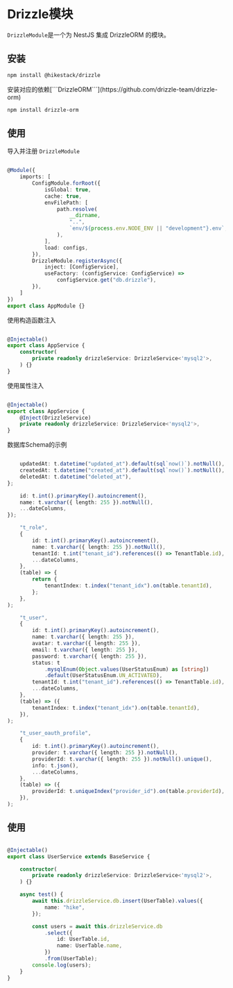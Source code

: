 
# Drizzle模块

```DrizzleModule```是一个为 NestJS 集成 DrizzleORM 的模块。

## 安装
 
```sh npm2yarn
npm install @hikestack/drizzle
```

<Callout type="info">
安装对应的依赖[```DrizzleORM```](https://github.com/drizzle-team/drizzle-orm)
</Callout>

```sh npm2yarn
npm install drizzle-orm
```

## 使用

导入并注册 ```DrizzleModule```

```ts showLineNumbers filename="app.module.ts" {20-24}

@Module({
	imports: [
		ConfigModule.forRoot({
			isGlobal: true,
			cache: true,
			envFilePath: [
				path.resolve(
					__dirname,
					"..",
					`env/${process.env.NODE_ENV || "development"}.env`,
				),
			],
			load: configs,
		}),
		DrizzleModule.registerAsync({
			inject: [ConfigService],
			useFactory: (configService: ConfigService) =>
				configService.get("db.drizzle"),
		}),
	]
})
export class AppModule {}
```

使用构造函数注入

```ts showLineNumbers filename="app.service.ts" {7}

@Injectable()
export class AppService {
	constructor(
		private readonly drizzleService: DrizzleService<'mysql2'>,
	) {}
}
```

使用属性注入

```ts showLineNumbers filename="app.service.ts" {7,8}

@Injectable()
export class AppService {
    @Inject(DrizzleService)
	private readonly drizzleService: DrizzleService<'mysql2'>,
}
```

数据库Schema的示例

```ts showLineNumbers filename="schema.ts"

	updatedAt: t.datetime("updated_at").default(sql`now()`).notNull(),
	createdAt: t.datetime("created_at").default(sql`now()`).notNull(),
	deletedAt: t.datetime("deleted_at"),
};

	id: t.int().primaryKey().autoincrement(),
	name: t.varchar({ length: 255 }).notNull(),
	...dateColumns,
});

	"t_role",
	{
		id: t.int().primaryKey().autoincrement(),
		name: t.varchar({ length: 255 }).notNull(),
		tenantId: t.int("tenant_id").references(() => TenantTable.id),
		...dateColumns,
	},
	(table) => {
		return {
			tenantIndex: t.index("tenant_idx").on(table.tenantId),
		};
	},
);

	"t_user",
	{
		id: t.int().primaryKey().autoincrement(),
		name: t.varchar({ length: 255 }),
		avatar: t.varchar({ length: 255 }),
		email: t.varchar({ length: 255 }),
		password: t.varchar({ length: 255 }),
		status: t
			.mysqlEnum(Object.values(UserStatusEnum) as [string])
			.default(UserStatusEnum.UN_ACTIVATED),
		tenantId: t.int("tenant_id").references(() => TenantTable.id),
		...dateColumns,
	},
	(table) => ({
		tenantIndex: t.index("tenant_idx").on(table.tenantId),
	}),
);

	"t_user_oauth_profile",
	{
		id: t.int().primaryKey().autoincrement(),
		provider: t.varchar({ length: 255 }).notNull(),
		providerId: t.varchar({ length: 255 }).notNull().unique(),
		info: t.json(),
		...dateColumns,
	},
	(table) => ({
		providerId: t.uniqueIndex("provider_id").on(table.providerId),
	}),
);
```

## 使用

```ts showLineNumbers filename="user.service.ts"

@Injectable()
export class UserService extends BaseService {

    constructor(
		private readonly drizzleService: DrizzleService<'mysql2'>,
	) {}

	async test() {
		await this.drizzleService.db.insert(UserTable).values({
			name: "hike",
		});

		const users = await this.drizzleService.db
			.select({
				id: UserTable.id,
				name: UserTable.name,
			})
			.from(UserTable);
		console.log(users);
	}
}
```